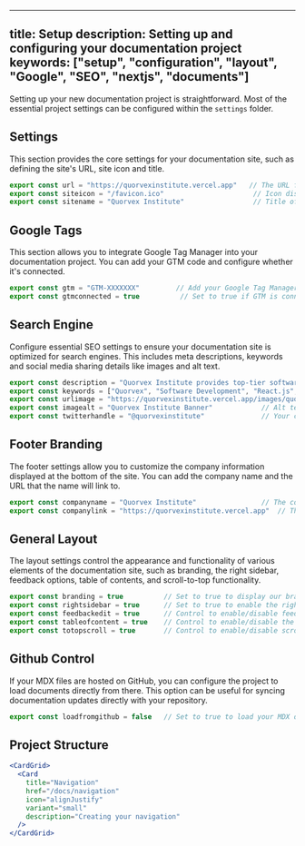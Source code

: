 
---
title: Setup
description: Setting up and configuring your documentation project
keywords:
  ["setup", "configuration", "layout", "Google", "SEO", "nextjs", "documents"]
---

Setting up your new documentation project is straightforward. Most of the essential project settings can be configured within the `settings` folder.

## Settings

This section provides the core settings for your documentation site, such as defining the site's URL, site icon and title.

```jsx showLineNumbers
export const url = "https://quorvexinstitute.vercel.app"   // The URL for your documentation site
export const siteicon = "/favicon.ico"                      // Icon displayed next to the site name in the header
export const sitename = "Quorvex Institute"                 // Title of your documentation site
````

## Google Tags

This section allows you to integrate Google Tag Manager into your documentation project. You can add your GTM code and configure whether it's connected.

```jsx showLineNumbers
export const gtm = "GTM-XXXXXXX"         // Add your Google Tag Manager code here
export const gtmconnected = true          // Set to true if GTM is connected, otherwise set to false
```

## Search Engine

Configure essential SEO settings to ensure your documentation site is optimized for search engines. This includes meta descriptions, keywords and social media sharing details like images and alt text.

```jsx showLineNumbers
export const description = "Quorvex Institute provides top-tier software development and AI integration training with modern web technologies."
export const keywords = ["Quorvex", "Software Development", "React.js", "Next.js", "TailwindCSS", "AI", "Coding"]
export const urlimage = "https://quorvexinstitute.vercel.app/images/quorvex-banner.png"  // Social sharing image URL
export const imagealt = "Quorvex Institute Banner"            // Alt text for shared images, helpful for screen readers
export const twitterhandle = "@quorvexinstitute"              // Your company’s Twitter handle for social sharing
```

## Footer Branding

The footer settings allow you to customize the company information displayed at the bottom of the site. You can add the company name and the URL that the name will link to.

```jsx showLineNumbers
export const companyname = "Quorvex Institute"                // The company name displayed in the copyright section
export const companylink = "https://quorvexinstitute.vercel.app"  // The URL your company name should link to
```

## General Layout

The layout settings control the appearance and functionality of various elements of the documentation site, such as branding, the right sidebar, feedback options, table of contents, and scroll-to-top functionality.

```jsx showLineNumbers
export const branding = true          // Set to true to display our branding elements
export const rightsidebar = true      // Set to true to enable the right sidebar with feedback, table of contents and scroll-to-top
export const feedbackedit = true      // Control to enable/disable feedback on GitHub
export const tableofcontent = true    // Control to enable/disable the generated table of contents
export const totopscroll = true       // Control to enable/disable scroll-to-top button
```

## Github Control

If your MDX files are hosted on GitHub, you can configure the project to load documents directly from there. This option can be useful for syncing documentation updates directly with your repository.

```jsx showLineNumbers
export const loadfromgithub = false   // Set to true to load your MDX documents directly from GitHub
```

## Project Structure
```jsx
<CardGrid>
  <Card
    title="Navigation"
    href="/docs/navigation"
    icon="alignJustify"
    variant="small"
    description="Creating your navigation"
  />
</CardGrid>
```
